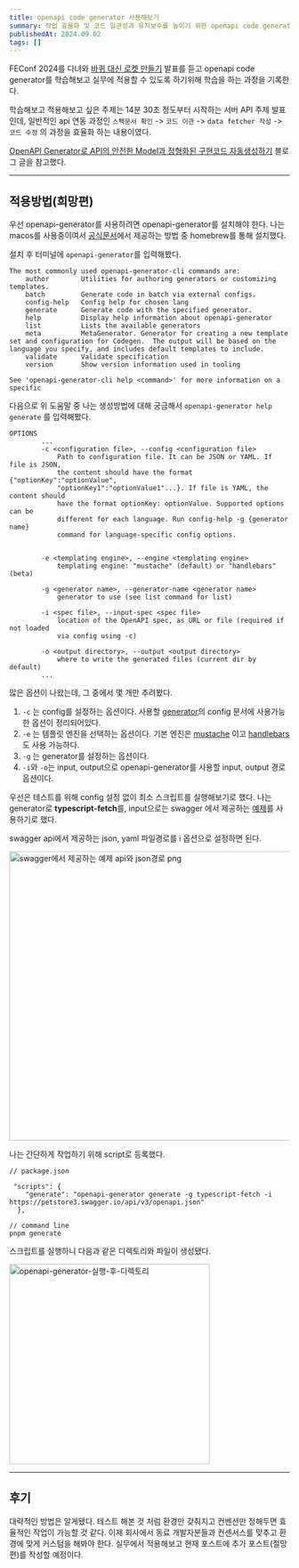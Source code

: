 ```yaml
---
title: openapi code generator 사용해보기
summary: 작업 효율화 및 코드 일관성과 유지보수를 높이기 위한 openapi code generator를 실무에 적용하기 위해 학습하는 과정에 대한 기록
publishedAt: 2024.09.02
tags: []
---
```


FEConf 2024를 다녀와 [바퀴 대신 로켓 만들기](https://www.youtube.com/watch?v=B7hhxG1qUf8&list=PLZl3coZhX98opIA5HS7eH5w-VYAswMWvc&index=1) 발표를 듣고 openapi code generator를 학습해보고 실무에 적용할 수 있도록 하기위해 학습을 하는 과정을 기록한다.

학습해보고 적용해보고 싶은 주제는 14분 30초 정도부터 시작하는 서버 API 주제 발표인데, 일반적인 api 연동 과정인 `스펙문서 확인` -> `코드 이관` -> `data fetcher 작성` -> `코드 수정` 의 과정을 효율화 하는 내용이였다.

[OpenAPI Generator로 API의 안전한 Model과 정형화된 구현코드 자동생성하기](https://velog.io/@kdeun1/OpenAPI-Generator%EB%A5%BC-%EC%82%AC%EC%9A%A9%ED%95%98%EC%97%AC-API%EC%99%80-%EB%8F%99%EC%9D%BC%ED%95%9C-Model%EA%B3%BC-%EC%A0%95%ED%98%95%ED%99%94%EB%90%9C-API%EC%BD%94%EB%93%9C-%EC%9E%90%EB%8F%99%EC%83%9D%EC%84%B1%ED%95%98%EA%B8%B0) 블로그 글을 참고했다.

---

## 적용방법(희망편)

우선 openapi-generator를 사용하려면 openapi-generator를 설치해야 한다. 나는 macos를 사용중이여서 [공식문서](https://openapi-generator.tech/docs/installation#homebrew)에서 제공하는 방법 중 homebrew를 통해 설치했다.

설치 후 터미널에 `openapi-generator`를 입력해봤다.

```
The most commonly used openapi-generator-cli commands are:
    author        Utilities for authoring generators or customizing templates.
    batch         Generate code in batch via external configs.
    config-help   Config help for chosen lang
    generate      Generate code with the specified generator.
    help          Display help information about openapi-generator
    list          Lists the available generators
    meta          MetaGenerator. Generator for creating a new template set and configuration for Codegen.  The output will be based on the language you specify, and includes default templates to include.
    validate      Validate specification
    version       Show version information used in tooling
    
See 'openapi-generator-cli help <command>' for more information on a specific
```

다음으로 위 도움말 중 나는 생성방법에 대해 궁금해서 `openapi-generator help generate` 를 입력해봤다.

```
OPTIONS
        ...        
        -c <configuration file>, --config <configuration file>
            Path to configuration file. It can be JSON or YAML. If file is JSON,
            the content should have the format {"optionKey":"optionValue",
            "optionKey1":"optionValue1"...}. If file is YAML, the content should
            have the format optionKey: optionValue. Supported options can be
            different for each language. Run config-help -g {generator name}
            command for language-specific config options.

        
        -e <templating engine>, --engine <templating engine>
            templating engine: "mustache" (default) or "handlebars" (beta)

        -g <generator name>, --generator-name <generator name>
            generator to use (see list command for list)

        -i <spec file>, --input-spec <spec file>
            location of the OpenAPI spec, as URL or file (required if not loaded
            via config using -c)

        -o <output directory>, --output <output directory>
            where to write the generated files (current dir by default)
        ...
```

많은 옵션이 나왔는데, 그 중에서 몇 개만 추려봤다.
1. `-c` 는 config를 설정하는 옵션이다. 사용할 [generator](https://openapi-generator.tech/docs/generators)의 config 문서에 사용가능한 옵션이 정리되어있다.
2. `-e` 는 템플릿 엔진을 선택하는 옵션이다. 기본 엔진은 [mustache](https://mustache.github.io/) 이고 [handlebars](https://handlebarsjs.com/guide/#what-is-handlebars)도 사용 가능하다.
3. `-g` 는 generator를 설정하는 옵션이다.
4. `-i`와 `-o`는 input, output으로 openapi-generator를 사용할 input, output 경로 옵션이다.

우선은 테스트를 위해 config 설정 없이 최소 스크립트를 실행해보기로 했다. 나는 generator로 **typescript-fetch**를, input으로는 swagger 에서 제공하는 [예제](https://petstore3.swagger.io/)를 사용하기로 했다.

swagger api에서 제공하는 json, yaml 파일경로를 i 옵션으로 설정하면 된다.


<img src="/assets/swagger-example-api.png" width="520px" height="auto" alt="swagger에서 제공하는 예제 api와 json경로 png" />

나는 간단하게 작업하기 위해 script로 등록했다.

```
// package.json

 "scripts": {
    "generate": "openapi-generator generate -g typescript-fetch -i https://petstore3.swagger.io/api/v3/openapi.json"
  },
  
// command line
pnpm generate  
```

스크립트를 실행하니 다음과 같은 디렉토리와 파일이 생성됐다.

<img src="/assets/openapi-generator-실행-후-디렉토리.png" width="360px" height="auto" alt="openapi-generator-실행-후-디렉토리" />

---

## 후기

대략적인 방법은 알게됐다. 테스트 해본 것 처럼 환경만 갖춰지고 컨벤션만 정해두면 효율적인 작업이 가능할 것 같다. 이제 회사에서 동료 개발자분들과 컨센서스를 맞추고 환경에 맞게 커스텀을 해봐야 한다. 실무에서 적용해보고 현재 포스트에 추가 포스트(절망편)를 작성할 예정이다.